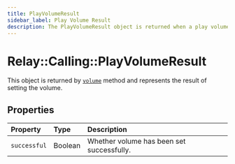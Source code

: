 ```yaml
---
title: PlayVolumeResult
sidebar_label: Play Volume Result
description: The PlayVolumeResult object is returned when a play volume operation is completed.
---
```


# Relay::Calling::PlayVolumeResult

[play]: ../actions/play.mdx#volume

This object is returned by [`volume`][play] method and represents the result of setting the volume.

## Properties

| Property | Type | Description |
| :------- | :--- | :---------- |
| `successful` | Boolean | Whether volume has been set successfully. |